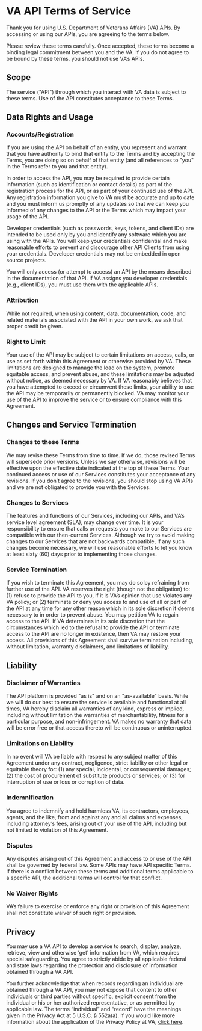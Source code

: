# VA API Terms of Service 
Thank you for using U.S. Department of Veterans Affairs (VA) APIs. By accessing or using our APIs, you are agreeing to the terms below. 

Please review these terms carefully. Once accepted, these terms become a binding legal commitment between you and the VA. If you do not agree to be bound by these terms, you should not use VA’s APIs. 

## Scope
The service ("API") through which you interact with VA data is subject to these terms. Use of the API constitutes acceptance to these Terms.

## Data Rights and Usage
### Accounts/Registration
If you are using the API on behalf of an entity, you represent and warrant that you have authority to bind that entity to the Terms and by accepting the Terms, you are doing so on behalf of that entity (and all references to "you" in the Terms refer to you and that entity).

In order to access the API, you may be required to provide certain information (such as identification or contact details) as part of the registration process for the API, or as part of your continued use of the API. Any registration information you give to VA must be accurate and up to date and you must inform us promptly of any updates so that we can keep you informed of any changes to the API or the Terms which may impact your usage of the API.

Developer credentials (such as passwords, keys, tokens, and client IDs) are intended to be used only by you and identify any software which you are using with the APIs. You will keep your credentials confidential and make reasonable efforts to prevent and discourage other API Clients from using your credentials. Developer credentials may not be embedded in open source projects.

You will only access (or attempt to access) an API by the means described in the documentation of that API. If VA assigns you developer credentials (e.g., client IDs), you must use them with the applicable APIs.

### Attribution
While not required, when using content, data, documentation, code, and related materials associated with the API in your own work, we ask that proper credit be given. 

### Right to Limit
Your use of the API may be subject to certain limitations on access, calls, or use as set forth within this Agreement or otherwise provided by VA. These limitations are designed to manage the load on the system, promote equitable access, and prevent abuse, and these limitations may be adjusted without notice, as deemed necessary by VA. If VA reasonably believes that you have attempted to exceed or circumvent these limits, your ability to use the API may be temporarily or permanently blocked. VA may monitor your use of the API to improve the service or to ensure compliance with this Agreement.

## Changes and Service Termination
### Changes to these Terms
We may revise these Terms from time to time. If we do, those revised Terms will supersede prior versions. Unless we say otherwise, revisions will be effective upon the effective date indicated at the top of these Terms. Your continued access or use of our Services constitutes your acceptance of any revisions. If you don’t agree to the revisions, you should stop using VA APIs and we are not obligated to provide you with the Services.

### Changes to Services 
The features and functions of our Services, including our APIs, and VA’s service level agreement (SLA), may change over time. It is your responsibility to ensure that calls or requests you make to our Services are compatible with our then-current Services. Although we try to avoid making changes to our Services that are not backwards compatible, if any such changes become necessary, we will use reasonable efforts to let you know at least sixty (60) days prior to implementing those changes.

### Service Termination

If you wish to terminate this Agreement, you may do so by refraining from further use of the API. VA reserves the right (though not the obligation) to: (1) refuse to provide the API to you, if it is VA’s opinion that use violates any VA policy; or (2) terminate or deny you access to and use of all or part of the API at any time for any other reason which in its sole discretion it deems necessary to in order to prevent abuse. You may petition VA to regain access to the API. If VA determines in its sole discretion that the circumstances which led to the refusal to provide the API or terminate access to the API are no longer in existence, then VA may restore your access. All provisions of this Agreement shall survive termination including, without limitation, warranty disclaimers, and limitations of liability.

## Liability

### Disclaimer of Warranties
The API platform is provided "as is" and on an "as-available" basis. While we will do our best to ensure the service is available and functional at all times, VA hereby disclaim all warranties of any kind, express or implied, including without limitation the warranties of merchantability, fitness for a particular purpose, and non-infringement. VA makes no warranty that data will be error free or that access thereto will be continuous or uninterrupted.

### Limitations on Liability

In no event will VA be liable with respect to any subject matter of this Agreement under any contract, negligence, strict liability or other legal or equitable theory for: (1) any special, incidental, or consequential damages; (2) the cost of procurement of substitute products or services; or (3) for interruption of use or loss or corruption of data.

### Indemnification

You agree to indemnify and hold harmless VA, its contractors, employees, agents, and the like, from and against any and all claims and expenses, including attorney’s fees, arising out of your use of the API, including but not limited to violation of this Agreement.

### Disputes
Any disputes arising out of this Agreement and access to or use of the API shall be governed by federal law. Some APIs may have API specific Terms. If there is a conflict between these terms and additional terms applicable to a specific API, the additional terms will control for that conflict.

### No Waiver Rights
VA’s failure to exercise or enforce any right or provision of this Agreement shall not constitute waiver of such right or provision.

## Privacy
You may use a VA API to develop a service to search, display, analyze, retrieve, view and otherwise ‘get’ information from VA, which requires special safeguarding. You agree to strictly abide by all applicable federal and state laws regarding the protection and disclosure of information obtained through a VA API.

You further acknowledge that when records regarding an individual are obtained through a VA API, you may not expose that content to other individuals or third parties without specific, explicit consent from the individual or his or her authorized representative, or as permitted by applicable law. The terms “individual” and “record” have the meanings given in the Privacy Act at 5 U.S.C. § 552a(a). If you would like more information about the application of the Privacy Policy at VA, [click here](https://www.va.gov/privacy/).